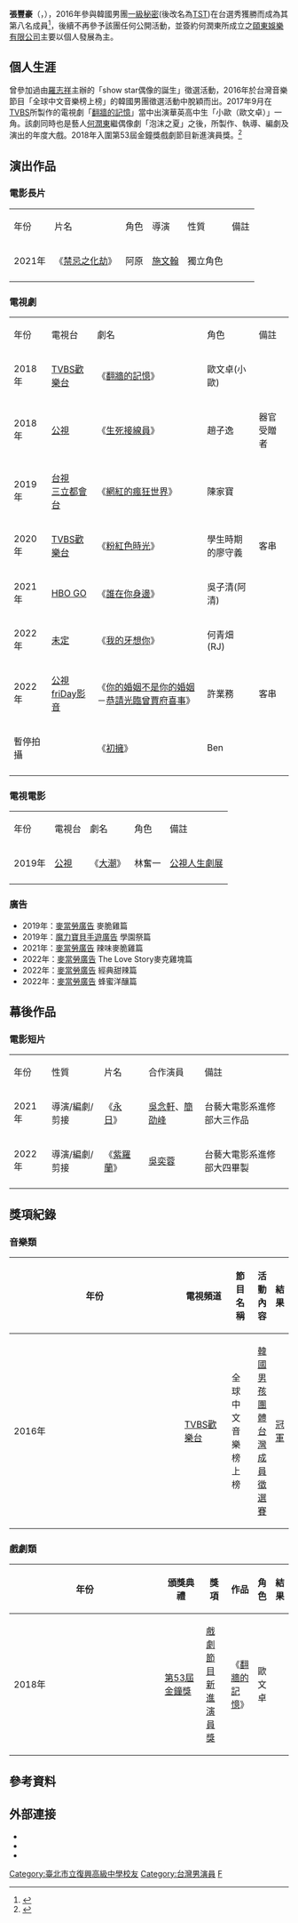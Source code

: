 {{藝人
| 姓名 = 張豐豪
| 類型 = 男藝人
| 圖片 =  
| 圖片尺寸 = 
| 圖片簡介 = 張豐豪官方演員形象照
| 英文名 = Michael
| 羅馬拼音 = Chang Fong Hao
| 出生日期 = {{birth date and age|1999|6|23}}
| 語言 = 中文、英語、韓語、日語
| 教育程度 =  [[臺灣藝術大學電影學系|臺灣藝術大學電影學系]]（畢業）
| 國籍 = {{ROC-TW}}
| 職業 = 演員
| 代表作品 = [[翻牆的記憶|翻牆的記憶]]、[[誰在你身邊|誰在你身邊]]、[[禁忌之化劫|禁忌之化劫]]、[[我的牙想你|我的牙想你]]
| 活躍年代 = 2016年－至今
| 出道地點 = {{TW}}
| 出道日期 = 2016年11月
| 經紀公司 = 頤東娛樂有限公司
| imdb = 9319115
}}

'''張豐豪'''（{{lang-en|Michael Chang}}，{{bd|1999年|6月23日||}}），2016年參與韓國男團[[一級秘密|一級秘密]](後改名為[[TST|TST]])在台選秀獲勝而成為其第八名成員<ref>{{Cite web |url=http://ent.ltn.com.tw/news/breakingnews/1863238/ |title=一級秘密甄選團員 17歲張豐豪將赴韓 |accessdate=2019-01-30 |archive-date=2019-01-30 |archive-url=https://web.archive.org/web/20190130220924/http://ent.ltn.com.tw/news/breakingnews/1863238/ |dead-url=no }}</ref>，後續不再參予該團任何公開活動，並簽約何潤東所成立之[[頤東娛樂有限公司|頤東娛樂有限公司]]主要以個人發展為主。

== 個人生涯 ==
曾參加過由[[羅志祥|羅志祥]]主辦的「show star偶像的誕生」徵選活動，2016年於台灣音樂節目「全球中文音樂榜上榜」的韓國男團徵選活動中脫穎而出。2017年9月在[[TVBS|TVBS]]所製作的電視劇「[[翻牆的記憶|翻牆的記憶]]」當中出演華英高中生「小歐（歐文卓）」一角。該劇同時也是藝人[[何潤東|何潤東]]繼偶像劇「泡沫之夏」之後，所製作、執導、編劇及演出的年度大戲。2018年入圍第53屆金鐘獎戲劇節目新進演員獎。<ref>{{Cite web |url=https://star.ettoday.net/news/1262339/ |title=金鐘專訪／張豐豪差點被換掉　何潤東：他什麼都不行 |accessdate=2019-01-30 |archive-date=2019-01-30 |archive-url=https://web.archive.org/web/20190130220443/https://star.ettoday.net/news/1262339/ |dead-url=no }}</ref>

== 演出作品 ==
=== 電影長片 ===
{| class="wikitable" style="text-align:center"
|-style="background:#007FFF; color:white; font-weight:bold"
| 年份 || 片名 || 角色 || 導演 || 性質 || 備註
|-
| 2021年 || 《[[禁忌之化劫|禁忌之化劫]]》 || 阿原 || [[施文翰|施文翰]]|| 獨立角色 ||
|-
|}

=== 電視劇 ===
{| class="wikitable" style="text-align:center"
|-style="background:#007FFF; color:white; font-weight:bold"
| 年份 || 電視台 || 劇名 || 角色 || 備註
|-
| 2018年 ||  [[TVBS歡樂台|TVBS歡樂台]] || align=left|《[[翻牆的記憶|翻牆的記憶]]》 || 歐文卓(小歐) || 
|- 
| 2018年 ||  [[公視|公視]] || align=left|《[[生死接線員|生死接線員]]》 || 趙子逸 || 器官受贈者
|- 
| 2019年 ||  [[台視|台視]]<br>[[三立都會台|三立都會台]] || align=left|《[[網紅的瘋狂世界|網紅的瘋狂世界]]》 || 陳家寶||
|- 
| 2020年 || [[TVBS歡樂台|TVBS歡樂台]] || align=left|《[[粉紅色時光|粉紅色時光]]》||  學生時期的廖守義  ||客串
|- 
| 2021年 || [[HBO_GO|HBO GO]] || align=left|《[[誰在你身邊|誰在你身邊]]》 || 吳子清(阿清) || 
|-
| 2022年 || [[未定|未定]] || align=left|《[[我的牙想你|我的牙想你]]》 || 何青畑(RJ) || 
|-
| 2022年 || [[公視|公視]]<br>[[friDay影音|friDay影音]] || align=left|《[[你的婚姻不是你的婚姻|你的婚姻不是你的婚姻]]－[[恭請光臨曾賈府喜事|恭請光臨曾賈府喜事]]》 || 許業務 || 客串
|-
| 暫停拍攝 || || align=left|《[[初擁_(電視劇)|初擁]]》 || Ben ||
|-
|}

=== 電視電影 ===
{| class="wikitable" style="text-align:center"
|-style="background:#007FFF; color:white; font-weight:bold"
| 年份 || 電視台 || 劇名 || 角色 || 備註
|-
| 2019年 ||  [[公視|公視]]|| align=left|《[[大潮|大潮]]》 || 林奮一 ||  [[公視人生劇展|公視人生劇展]]
|- 
|}

=== 廣告 ===
* 2019年：[[麥當勞廣告|麥當勞廣告]] 麥脆雞篇
* 2019年：[[魔力寶貝手遊廣告|魔力寶貝手遊廣告]] 學園祭篇
* 2021年：[[麥當勞廣告|麥當勞廣告]] 辣味麥脆雞篇
* 2022年：[[麥當勞廣告|麥當勞廣告]] The Love Story麥克雞塊篇
* 2022年：[[麥當勞廣告|麥當勞廣告]] 經典甜辣篇
* 2022年：[[麥當勞廣告|麥當勞廣告]] 蜂蜜洋釀篇

== 幕後作品 ==
=== 電影短片 ===
{| class="wikitable" style="text-align:center"
|-style="background:#007FFF; color:white; font-weight:bold"
| 年份 || 性質 || 片名 || 合作演員 || 備註
|-
| 2021年 ||  導演/編劇/剪接 || align=left|《[[永日|永日]]》 || [[吳念軒|吳念軒]]、[[簡劭峰|簡劭峰]] ||  台藝大電影系進修部大三作品
|- 
| 2022年 ||  導演/編劇/剪接 || align=left|《[[紫羅蘭|紫羅蘭]]》 || [[吳奕蓉|吳奕蓉]] ||  台藝大電影系進修部大四畢製
|- 
|}

== 獎項紀錄 ==
=== 音樂類 ===
{| class="wikitable" width="90%"
|-align=center
! width="8%"|年份
! width="18%"|電視頻道
! width="19%"|節目名稱
! width="22%"|活動內容
! width="13%"|結果
|- align=center
| 2016年
| [[TVBS歡樂台|TVBS歡樂台]]
| 全球中文音樂榜上榜
| [[韓國男孩團體台灣成員徵選賽|韓國男孩團體台灣成員徵選賽]]
| [[冠軍|冠軍]] 
|}

=== 戲劇類 ===
{| class="wikitable" width="90%"
|-align=center
! width="8%"|年份
! width="18%"|頒獎典禮
! width="19%"|獎項
! width="22%"|作品
! width="13%"|角色
! width="10%"|結果
|- align=center
| 2018年
| [[第53屆金鐘獎|第53屆金鐘獎]]
|[[金鐘獎戲劇節目新進演員獎得獎列表|戲劇節目新進演員獎]]
| 《[[翻牆的記憶|翻牆的記憶]]》
|  歐文卓 
| {{nom}}
|}

== 參考資料 ==
{{reflist|2}}

== 外部連接 ==
{{col-begin}}
{{col-2}}
* {{Facebook|michaelchang0623|張豐豪Michael}}
* {{Instagram|michaelchang0623|張豐豪Michael}}
* {{Facebook|TopSecretmichael|TopSecret張豐豪台灣粉絲後援會首站}}

{{col-end}}

[[Category:臺北市立復興高級中學校友|Category:臺北市立復興高級中學校友]]
[[Category:台灣男演員|Category:台灣男演員]]
[[Category:张姓|F]]